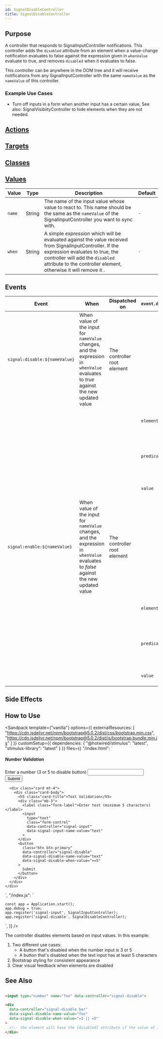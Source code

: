 ```yaml
---
id: SignalDisableController
title: SignalDisableController
---
```




## Purpose

A controller that responds to SignalInputController notifications.
This controller adds the `disabled` attribute from an element when a value-change notification evaluates to
false against the expression given in `whenValue` evaluate to true, and removes `disabled` when it evaluates to false.

This controller can be anywhere in the DOM tree and it will receive notifications from any SignalInputController with
the same `nameValue` as the `nameValue` of this controller.

### Example Use Cases
- Turn off inputs in a form when another input has a certain value, See also: SignalVisibiityController to hide elements when they are not needed.

## [Actions](https://stimulus.hotwire.dev/reference/actions)
<NoActions/>

## [Targets](https://stimulus.hotwire.dev/reference/targets)
<NoTargets/>

## [Classes](https://stimulus.hotwire.dev/reference/classes)
<NoClasses/>

## [Values](https://stimulus.hotwire.dev/reference/values)

| Value  | Type   | Description                                                                                                                                                                                                                                         | Default |
|--------|--------|-----------------------------------------------------------------------------------------------------------------------------------------------------------------------------------------------------------------------------------------------------|---------|
| `name` | String | The name of the input value whose value to react to. This name should be the same as the `nameValue` of the SignalInputController you want to sync with.                                                                                            | `-`     |
| `when` | String | A simple _expression_ which will be evaluated against the value received from SignalInputController. If the expression evaluates to true, the controller will add the `disabled` attribute to the controller element, otherwise it will remove it . | `-`     |

<Expressions/>


## Events

| Event                         | When                                                                                                                                  | Dispatched on               | `event.detail` |                                                               |
|-------------------------------|---------------------------------------------------------------------------------------------------------------------------------------|-----------------------------|----------------|---------------------------------------------------------------|
| `signal:disable:${nameValue}` | When value of the input for `nameValue` changes, and the expression in `whenValue` evaluates to _true_ against the new updated value  | The controller root element |                |                                                               |
|                               |                                                                                                                                       |                             | `element`      | the controller root element                                   |
|                               |                                                                                                                                       |                             | `predicate`    | the expression the controller used to try and match the value |
|                               |                                                                                                                                       |                             | `value`        | the value that was received                                   |
| `signal:enable:${nameValue}`  | When value of the input for `nameValue` changes, and the expression in `whenValue` evaluates to _false_ against the new updated value | The controller root element |                |                                                               |
|                               |                                                                                                                                       |                             | `element`      | the controller root element                                   |
|                               |                                                                                                                                       |                             | `predicate`    | the expression the controller used to try and match the value |
|                               |                                                                                                                                       |                             | `value`        | the value that was received                                   |


## Side Effects
<NoSideEffects/>

## How to Use

<Sandpack
  template={"vanilla"}
  options={{
    externalResources: [
      "https://cdn.jsdelivr.net/npm/bootstrap@5.0.2/dist/css/bootstrap.min.css",
      "https://cdn.jsdelivr.net/npm/bootstrap@5.0.2/dist/js/bootstrap.bundle.min.js"
    ]
  }}
  customSetup={{
    dependencies: {
      "@hotwired/stimulus": "latest",
      "stimulus-library": "latest"
    }
  }}
  files={{
    "/index.html": `<div class="container mt-5">
  <div class="row">
    <div class="col-md-6 mx-auto">
      <div class="card">
        <div class="card-body">
          <h5 class="card-title">Number Validation</h5>
          <div class="mb-3">
            <label class="form-label">Enter a number (3 or 5 to disable button)</label>
            <input
              type="number"
              class="form-control"
              data-controller="signal-input"
              data-signal-input-name-value="number"
            >
          </div>
          <button
            class="btn btn-primary"
            data-controller="signal-disable"
            data-signal-disable-name-value="number"
            data-signal-disable-when-value="=3 || =5"
          >
            Submit
          </button>
        </div>
      </div>

      <div class="card mt-4">
        <div class="card-body">
          <h5 class="card-title">Text Validation</h5>
          <div class="mb-3">
            <label class="form-label">Enter text (minimum 5 characters)</label>
            <input
              type="text"
              class="form-control"
              data-controller="signal-input"
              data-signal-input-name-value="text"
            >
          </div>
          <button
            class="btn btn-primary"
            data-controller="signal-disable"
            data-signal-disable-name-value="text"
            data-signal-disable-when-value=">=5"
          >
            Submit
          </button>
        </div>
      </div>
    </div>
  </div>
</div>`,
    "/index.js": `
    
    const app = Application.start();
    app.debug = true;
    app.register('signal-input', SignalInputController);
    app.register('signal-disable', SignalDisableController);
`,
  }}
/>

The controller disables elements based on input values. In this example:

1. Two different use cases:
   - A button that's disabled when the number input is 3 or 5
   - A button that's disabled when the text input has at least 5 characters
2. Bootstrap styling for consistent appearance
3. Clear visual feedback when elements are disabled

## See Also

```html

<input type="number" name="foo" data-controller="signal-disable">

<div
  data-controller="signal-disable bar"
  data-signal-disable-name-value="foo"
  data-signal-disable-when-value="=3 || =5"
>
  <!-- the element will have the [disabled] attribute if the value of input[name="foo"] is 3 or 5 -->
</div>

```
